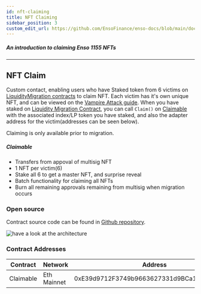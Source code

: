 ```yaml
---
id: nft-claiming
title: NFT Claiming
sidebar_position: 3
custom_edit_url: https://github.com/EnsoFinance/enso-docs/blob/main/docs/smart-contracts/vampire-attack/nft-claiming.mdx
---
```



##### An introduction to claiming Enso 1155 NFTs
---

## NFT Claim

Custom contact, enabling users who have Staked token from 6 victims on [LiquidityMigration contracts](liquidity-migration.mdx) to claim NFT.  Each victim has it's own unique NFT, and can be viewed on the [Vampire Attack guide](../../guides/vampire-attack.mdx).  When you have staked on [Liquidity Migration Contract](https://github.com/EnsoFinance/liquidity-migration/blob/master/contracts/LiquidityMigration.sol#L60), you can call `Claim()` on [Claimable](https://github.com/EnsoFinance/liquidity-migration/blob/master/contracts/nft/Claimable.sol#L59) with the associated index/LP token you have staked, and also the adapter address for the victim(addresses can be seen below).   

Claiming is only available prior to migration.

##### Claimable
- Transfers from appoval of multisig NFT
- 1 NFT per victim(6)
- Stake all 6 to get a master NFT, and surprise reveal
- Batch functionality for claiming all NFTs
- Burn all remaining approvals remaining from multisig when migration occurs




### Open source

Contract source code can be found in [Github repository](https://github.com/EnsoFinance/liquidity-migration/blob/master/contracts/nft/Claimable.sol).

![have a look at the architecture](https://raw.githubusercontent.com/EnsoFinance/liquidity-migration/master/architecture/NFTClaimArchitecture.png)


### Contract Addresses

| **Contract** | **Network**    | **Address**                                |
| ------------ | -------------- | ------------------------------------------ |
| Claimable        | Eth Mainnet    | 0xE39d9712F3749b9663627331d9BCa15Ac69b6170 |